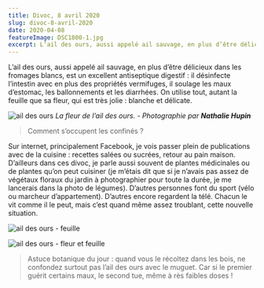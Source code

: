 ```yaml
---
title: Divoc, 8 avril 2020
slug: divoc-8-avril-2020
date: 2020-04-08
featureImage: DSC1800-1.jpg
excerpt: L’ail des ours, aussi appelé ail sauvage, en plus d’être délicieux dans les fromages blancs, est un excellent antiseptique digestif...
---
```


L’ail des ours, aussi appelé ail sauvage, en plus d’être délicieux dans les fromages blancs, est un excellent antiseptique digestif : il désinfecte l’intestin avec en plus des propriétés vermifuges, il soulage les maux d’estomac, les ballonnements et les diarrhées. On utilise tout, autant la feuille que sa fleur, qui est très jolie : blanche et délicate.

![ail des ours](DSC1800-1.jpg)
_La fleur de l’ail des ours. - Photographie par **Nathalie Hupin**_

> Comment s’occupent les confinés ?

Sur internet, principalement Facebook, je vois passer plein de publications avec de la cuisine : recettes salées ou sucrées, retour au pain maison. D’ailleurs dans ces divoc, je parle aussi souvent de plantes médicinales ou de plantes qu’on peut cuisiner (je m’étais dit que si je n’avais pas assez de végétaux floraux du jardin à photographier pour toute la durée, je me lancerais dans la photo de légumes). D’autres personnes font du sport (vélo ou marcheur d’appartement). D’autres encore regardent la télé. Chacun le vit comme il le peut, mais c’est quand même assez troublant, cette nouvelle situation.

![ail des ours - feuille](DSC1804.jpg)

![ail des ours - fleur et feuille](DSC1800-montage.jpg)

> Astuce botanique du jour : quand vous le récoltez dans les bois, ne confondez surtout pas l’ail des ours avec le muguet. Car si le premier guérit certains maux, le second tue, même à rès faibles doses !
